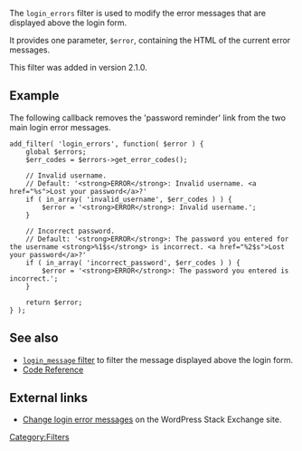 The <tt>login_errors</tt> filter is used to modify the error messages that are displayed above the login form.

It provides one parameter, <tt>$error</tt>, containing the HTML of the current error messages.

This filter was added in version 2.1.0.

== Example ==

The following callback removes the 'password reminder' link from the two main login error messages.

<pre>
add_filter( 'login_errors', function( $error ) {
	global $errors;
	$err_codes = $errors->get_error_codes();

	// Invalid username.
	// Default: '<strong>ERROR</strong>: Invalid username. <a href="%s">Lost your password</a>?'
	if ( in_array( 'invalid_username', $err_codes ) ) {
		$error = '<strong>ERROR</strong>: Invalid username.';
	}

	// Incorrect password.
	// Default: '<strong>ERROR</strong>: The password you entered for the username <strong>%1$s</strong> is incorrect. <a href="%2$s">Lost your password</a>?'
	if ( in_array( 'incorrect_password', $err_codes ) ) {
		$error = '<strong>ERROR</strong>: The password you entered is incorrect.';
	}

	return $error;
} );
</pre>

== See also ==
* [[Plugin API/Filter Reference/login message|<tt>login_message</tt> filter]] to filter the message displayed above the login form.
* [https://developer.wordpress.org/reference/hooks/login_errors/ Code Reference]

== External links ==
* [http://wordpress.stackexchange.com/q/25099/58142 Change login error messages] on the WordPress Stack Exchange site.

[[Category:Filters]]